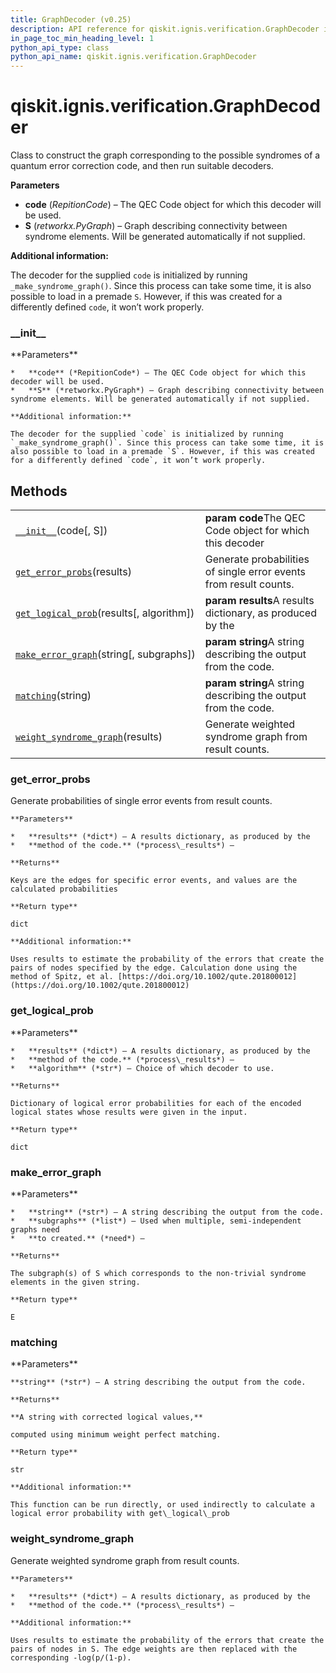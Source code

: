 ```yaml
---
title: GraphDecoder (v0.25)
description: API reference for qiskit.ignis.verification.GraphDecoder in qiskit v0.25
in_page_toc_min_heading_level: 1
python_api_type: class
python_api_name: qiskit.ignis.verification.GraphDecoder
---
```


<span id="qiskit-ignis-verification-graphdecoder" />

# qiskit.ignis.verification.GraphDecoder

<Class id="qiskit.ignis.verification.GraphDecoder" isDedicatedPage={true} github="https://github.com/qiskit-community/qiskit-ignis/tree/stable/0.6/qiskit/ignis/verification/topological_codes/fitters.py" signature="GraphDecoder(code, S=None)" modifiers="class">
  Class to construct the graph corresponding to the possible syndromes of a quantum error correction code, and then run suitable decoders.

  **Parameters**

  *   **code** (*RepitionCode*) – The QEC Code object for which this decoder will be used.
  *   **S** (*retworkx.PyGraph*) – Graph describing connectivity between syndrome elements. Will be generated automatically if not supplied.

  **Additional information:**

  The decoder for the supplied `code` is initialized by running `_make_syndrome_graph()`. Since this process can take some time, it is also possible to load in a premade `S`. However, if this was created for a differently defined `code`, it won’t work properly.

  ### \_\_init\_\_

  <Function id="qiskit.ignis.verification.GraphDecoder.__init__" signature="__init__(code, S=None)">
    **Parameters**

    *   **code** (*RepitionCode*) – The QEC Code object for which this decoder will be used.
    *   **S** (*retworkx.PyGraph*) – Graph describing connectivity between syndrome elements. Will be generated automatically if not supplied.

    **Additional information:**

    The decoder for the supplied `code` is initialized by running `_make_syndrome_graph()`. Since this process can take some time, it is also possible to load in a premade `S`. However, if this was created for a differently defined `code`, it won’t work properly.
  </Function>

  ## Methods

  |                                                                                                                                                                  |                                                                   |
  | ---------------------------------------------------------------------------------------------------------------------------------------------------------------- | ----------------------------------------------------------------- |
  | [`__init__`](#qiskit.ignis.verification.GraphDecoder.__init__ "qiskit.ignis.verification.GraphDecoder.__init__")(code\[, S])                                     | **param code**The QEC Code object for which this decoder          |
  | [`get_error_probs`](#qiskit.ignis.verification.GraphDecoder.get_error_probs "qiskit.ignis.verification.GraphDecoder.get_error_probs")(results)                   | Generate probabilities of single error events from result counts. |
  | [`get_logical_prob`](#qiskit.ignis.verification.GraphDecoder.get_logical_prob "qiskit.ignis.verification.GraphDecoder.get_logical_prob")(results\[, algorithm])  | **param results**A results dictionary, as produced by the         |
  | [`make_error_graph`](#qiskit.ignis.verification.GraphDecoder.make_error_graph "qiskit.ignis.verification.GraphDecoder.make_error_graph")(string\[, subgraphs])   | **param string**A string describing the output from the code.     |
  | [`matching`](#qiskit.ignis.verification.GraphDecoder.matching "qiskit.ignis.verification.GraphDecoder.matching")(string)                                         | **param string**A string describing the output from the code.     |
  | [`weight_syndrome_graph`](#qiskit.ignis.verification.GraphDecoder.weight_syndrome_graph "qiskit.ignis.verification.GraphDecoder.weight_syndrome_graph")(results) | Generate weighted syndrome graph from result counts.              |

  ### get\_error\_probs

  <Function id="qiskit.ignis.verification.GraphDecoder.get_error_probs" signature="get_error_probs(results)">
    Generate probabilities of single error events from result counts.

    **Parameters**

    *   **results** (*dict*) – A results dictionary, as produced by the
    *   **method of the code.** (*process\_results*) –

    **Returns**

    Keys are the edges for specific error events, and values are the calculated probabilities

    **Return type**

    dict

    **Additional information:**

    Uses results to estimate the probability of the errors that create the pairs of nodes specified by the edge. Calculation done using the method of Spitz, et al. [https://doi.org/10.1002/qute.201800012](https://doi.org/10.1002/qute.201800012)
  </Function>

  ### get\_logical\_prob

  <Function id="qiskit.ignis.verification.GraphDecoder.get_logical_prob" signature="get_logical_prob(results, algorithm='matching')">
    **Parameters**

    *   **results** (*dict*) – A results dictionary, as produced by the
    *   **method of the code.** (*process\_results*) –
    *   **algorithm** (*str*) – Choice of which decoder to use.

    **Returns**

    Dictionary of logical error probabilities for each of the encoded logical states whose results were given in the input.

    **Return type**

    dict
  </Function>

  ### make\_error\_graph

  <Function id="qiskit.ignis.verification.GraphDecoder.make_error_graph" signature="make_error_graph(string, subgraphs=None)">
    **Parameters**

    *   **string** (*str*) – A string describing the output from the code.
    *   **subgraphs** (*list*) – Used when multiple, semi-independent graphs need
    *   **to created.** (*need*) –

    **Returns**

    The subgraph(s) of S which corresponds to the non-trivial syndrome elements in the given string.

    **Return type**

    E
  </Function>

  ### matching

  <Function id="qiskit.ignis.verification.GraphDecoder.matching" signature="matching(string)">
    **Parameters**

    **string** (*str*) – A string describing the output from the code.

    **Returns**

    **A string with corrected logical values,**

    computed using minimum weight perfect matching.

    **Return type**

    str

    **Additional information:**

    This function can be run directly, or used indirectly to calculate a logical error probability with get\_logical\_prob
  </Function>

  ### weight\_syndrome\_graph

  <Function id="qiskit.ignis.verification.GraphDecoder.weight_syndrome_graph" signature="weight_syndrome_graph(results)">
    Generate weighted syndrome graph from result counts.

    **Parameters**

    *   **results** (*dict*) – A results dictionary, as produced by the
    *   **method of the code.** (*process\_results*) –

    **Additional information:**

    Uses results to estimate the probability of the errors that create the pairs of nodes in S. The edge weights are then replaced with the corresponding -log(p/(1-p).
  </Function>
</Class>

